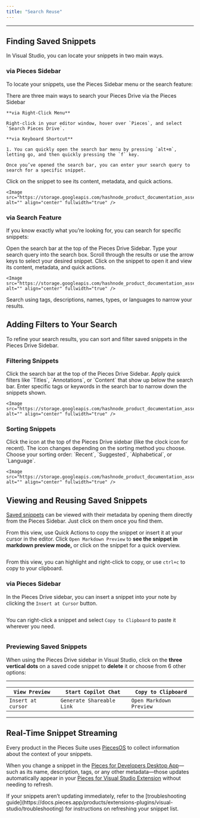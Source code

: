 ```yaml
---
title: "Search Reuse"
---
```


***

## Finding Saved Snippets

In Visual Studio, you can locate your snippets in two main ways.

### via Pieces Sidebar

To locate your snippets, use the Pieces Sidebar menu or the search feature:

<Steps>
  <Step title="Open the Pieces Drive">
    There are three main ways to search your Pieces Drive via the Pieces Sidebar

    **via Right-Click Menu**

    Right-click in your editor window, hover over `Pieces`, and select `Search Pieces Drive`.

    **via Keyboard Shortcut**

    1. You can quickly open the search bar menu by pressing `alt+m`, letting go, and then quickly pressing the `f` key.

    Once you’ve opened the search bar, you can enter your search query to search for a specific snippet.
  </Step>

  <Step title="Open a Snippet">
    Click on the snippet to see its content, metadata, and quick actions.

    <Image src="https://storage.googleapis.com/hashnode_product_documentation_assets/visual_studio_extension_assets/using_snippets/saving_snippets/opening_snippet_markdown.gif" alt="" align="center" fullwidth="true" />
  </Step>
</Steps>

### via Search Feature

If you know exactly what you’re looking for, you can search for specific snippets:

<Steps>
  <Step title="Click the Search Bar">
    Open the search bar at the top of the Pieces Drive Sidebar.
  </Step>

  <Step title="Enter Your Search Query">
    Type your search query into the search box.
  </Step>

  <Step title="Navigate the Results">
    Scroll through the results or use the arrow keys to select your desired snippet.
  </Step>

  <Step title="Open the Snippet">
    Click on the snippet to open it and view its content, metadata, and quick actions.

    <Image src="https://storage.googleapis.com/hashnode_product_documentation_assets/visual_studio_extension_assets/using_snippets/saving_snippets/searching_snippets.gif" alt="" align="center" fullwidth="true" />
  </Step>
</Steps>

<Callout type="tip">
  Search using tags, descriptions, names, types, or languages to narrow your results.
</Callout>

## Adding Filters to Your Search

To refine your search results, you can sort and filter saved snippets in the Pieces Drive Sidebar.

### Filtering Snippets

<Steps>
  <Step title="Click on the Search Bar">
    Click the search bar at the top of the Pieces Drive Sidebar.
  </Step>

  <Step title="Use Quick Filters">
    Apply quick filters like `Titles`, `Annotations`, or `Content` that show up below the search bar.
  </Step>

  <Step title="Filter by Tags or Keywords">
    Enter specific tags or keywords in the search bar to narrow down the snippets shown.

    <Image src="https://storage.googleapis.com/hashnode_product_documentation_assets/visual_studio_extension_assets/using_snippets/saving_snippets/filtering_snippets.gif" alt="" align="center" fullwidth="true" />
  </Step>
</Steps>

### Sorting Snippets

<Steps>
  <Step title="Click the Sorting Icon">
    Click the icon at the top of the Pieces Drive sidebar (like the clock icon for recent). The icon changes depending on the sorting method you choose.
  </Step>

  <Step title="Choose Sorting Order">
    Choose your sorting order: `Recent`, `Suggested`, `Alphabetical`, or `Language`.

    <Image src="https://storage.googleapis.com/hashnode_product_documentation_assets/visual_studio_extension_assets/using_snippets/saving_snippets/sorting_snippets.gif" alt="" align="center" fullwidth="true" />
  </Step>
</Steps>

## Viewing and Reusing Saved Snippets

[Saved snippets](https://docs.pieces.app/products/extensions-plugins/visual-studio/drive/save-snippets) can be viewed with their metadata by opening them directly from the Pieces Sidebar. Just click on them once you find them.

From this view, use Quick Actions to copy the snippet or insert it at your cursor in the editor. Click `Open Markdown Preview` to **see the snippet in markdown preview mode,** or click on the snippet for a quick overview.

<Image src="https://storage.googleapis.com/hashnode_product_documentation_assets/visual_studio_extension_assets/using_snippets/using_snippets_MAIN/opened_markdown_snippet.png" alt="" align="center" fullwidth="true" />

From this view, you can highlight and right-click to copy, or use `ctrl+c` to copy to your clipboard.

### via Pieces Sidebar

In the Pieces Drive sidebar, you can insert a snippet into your note by clicking the `Insert at Cursor` button.

<Image src="https://storage.googleapis.com/hashnode_product_documentation_assets/visual_studio_extension_assets/using_snippets/saving_snippets/inserting_snippet_via_drive.gif" alt="" align="center" fullwidth="true" />

You can right-click a snippet and select `Copy to Clipboard` to paste it wherever you need.

<Image src="https://storage.googleapis.com/hashnode_product_documentation_assets/visual_studio_extension_assets/using_snippets/search_resuse/hovering_over_copy_to_clipboard.png" alt="" align="center" fullwidth="true" />

### Previewing Saved Snippets

When using the Pieces Drive sidebar in Visual Studio, click on the **three vertical dots** on a saved code snippet to **delete** it or choose from 6 other options:

***

| `View Preview`     | `Start Copilot Chat`      | `Copy to Clipboard`     |
| ------------------ | ------------------------- | ----------------------- |
| `Insert at cursor` | `Generate Shareable Link` | `Open Markdown Preview` |

***

## Real-Time Snippet Streaming

Every product in the Pieces Suite uses [PiecesOS](https://docs.pieces.app/products/core-dependencies/pieces-os) to collect information about the context of your snippets.

When you change a snippet in the [Pieces for Developers Desktop App](https://docs.pieces.app/products/desktop)—such as its name, description, tags, or any other metadata—those updates automatically appear in your [Pieces for Visual Studio Extension](https://marketplace.visualstudio.com/items?itemName=MeshIntelligentTechnologiesInc.PiecesVisualStudio) without needing to refresh.

<Callout type="info">
  If your snippets aren’t updating immediately, refer to the [troubleshooting guide](https://docs.pieces.app/products/extensions-plugins/visual-studio/troubleshooting) for instructions on refreshing your snippet list.
</Callout>
